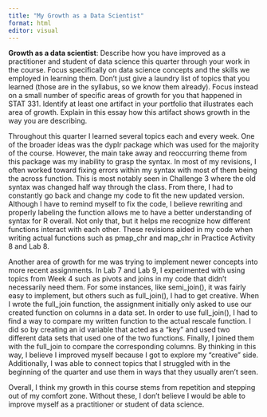 ```yaml
---
title: "My Growth as a Data Scientist"
format: html
editor: visual
---
```


**Growth as a data scientist**: Describe how you have improved as a practitioner and student of data science this quarter through your work in the course. Focus specifically on data science concepts and the skills we employed in learning them. Don't just give a laundry list of topics that you learned (those are in the syllabus, so we know them already). Focus instead on a small number of specific areas of growth for you that happened in STAT 331. Identify at least one artifact in your portfolio that illustrates each area of growth. Explain in this essay how this artifact shows growth in the way you are describing.\

Throughout this quarter I learned several topics each and every week. One of the broader ideas was the dyplr package which was used for the majority of the course. However, the main take away and reoccurring theme from this package was my inability to grasp the syntax. In most of my revisions, I often worked toward fixing errors within my syntax with most of them being the across function. This is most notably seen in Challenge 3 where the old syntax was changed half way through the class. From there, I had to constantly go back and change my code to fit the new updated version. Although I have to remind myself to fix the code, I believe rewriting and properly labeling the function allows me to have a better understanding of syntax for R overall. Not only that, but it helps me recognize how different functions interact with each other. These revisions aided in my code when writing actual functions such as pmap_chr and map_chr in Practice Activity 8 and Lab 8.

Another area of growth for me was trying to implement newer concepts into more recent assignments. In Lab 7 and Lab 9, I experimented with using topics from Week 4 such as pivots and joins in my code that didn't necessarily need them. For some instances, like semi_join(), it was fairly easy to implement, but others such as full_join(), I had to get creative. When I wrote the full_join function, the assignment initially only asked to use our created function on columns in a data set. In order to use full_join(), I had to find a way to compare my written function to the actual rescale function. I did so by creating an id variable that acted as a "key" and used two different data sets that used one of the two functions. Finally, I joined them with the full_join to compare the corresponding columns. By thinking in this way, I believe I improved myself because I got to explore my "creative" side. Additionally, I was able to connect topics that I struggled with in the beginning of the quarter and use them in ways that they usually aren't seen.

Overall, I think my growth in this course stems from repetition and stepping out of my comfort zone. Without these, I don't believe I would be able to improve myself as a practitioner or student of data science.
